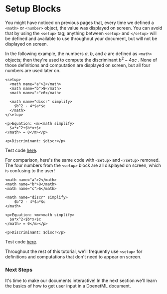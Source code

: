 
# Setup Blocks

You might have noticed on previous pages that, every time we defined a `<math>` or `<number>` object, the value was displayed on screen. You can avoid that by using the `<setup>` tag; anything between `<setup>` and `</setup>` will be defined and available to use throughout your document, but will not be displayed on screen.

In the following example, the numbers $a$, $b$, and $c$ are defined as `<math>` objects; then they're used to compute the discriminant 
$b^2 - 4 a c$
. None of those definitions and computation are displayed on screen, but all four numbers are used later on.

```doenet {1,9}
<setup>  
  <math name="a">2</math>
  <math name="b">8</math>
  <math name="c">6</math>

  <math name="discr" simplify>
    $b^2 - 4*$a*$c
  </math>
</setup>

<p>Equation: <m><math simplify>
  $a*x^2+$b*x+$c
</math> = 0</m></p>

<p>Discriminant: $discr</p>
```
Test code [here](https://www.doenet.org/portfolioeditor/_J1J2N530LyIvVWx64xB8V/_AgzWwqGV6Yy9DfqMyGlFm).

For comparison, here's the same code with `<setup>` and `</setup>` removed. The four numbers from the `<setup>` block are all displayed on screen, which is confusing to the user!

```doenet
<math name="a">2</math>
<math name="b">8</math>
<math name="c">6</math>

<math name="discr" simplify>
    $b^2 - 4*$a*$c
</math>

<p>Equation: <m><math simplify>
  $a*x^2+$b*x+$c
</math> = 0</m></p>

<p>Discriminant: $discr</p>
```
Test code [here](https://www.doenet.org/portfolioeditor/_J1J2N530LyIvVWx64xB8V/_AgzWwqGV6Yy9DfqMyGlFm).

Throughout the rest of this tutorial, we'll frequently use `<setup>` for definitions and computations that don't need to appear on screen.

### Next Steps
It's time to make our documents interactive! In the next section we'll learn the basics of how to get user input in a DoenetML document.